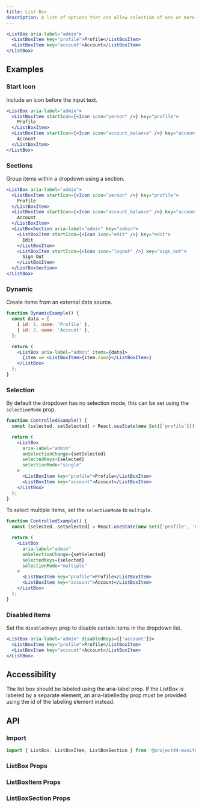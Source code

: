 ```yaml
---
title: List Box
description: A list of options that can allow selection of one or more.
---
```


```jsx
<ListBox aria-label="admin">
  <ListBoxItem key="profile">Profile</ListBoxItem>
  <ListBoxItem key="account">Account</ListBoxItem>
</ListBox>
```

## Examples

### Start Icon

Include an icon before the input text.

```jsx
<ListBox aria-label="admin">
  <ListBoxItem startIcon={<Icon icon="person" />} key="profile">
    Profile
  </ListBoxItem>
  <ListBoxItem startIcon={<Icon icon="account_balance" />} key="account">
    Account
  </ListBoxItem>
</ListBox>
```

### Sections

Group items within a dropdown using a section.

```jsx
<ListBox aria-label="admin">
  <ListBoxItem startIcon={<Icon icon="person" />} key="profile">
    Profile
  </ListBoxItem>
  <ListBoxItem startIcon={<Icon icon="account_balance" />} key="account">
    Account
  </ListBoxItem>
  <ListBoxSection aria-label="admin" key="admin">
    <ListBoxItem startIcon={<Icon icon="edit" />} key="edit">
      Edit
    </ListBoxItem>
    <ListBoxItem startIcon={<Icon icon="logout" />} key="sign_out">
      Sign Out
    </ListBoxItem>
  </ListBoxSection>
</ListBox>
```

### Dynamic

Create items from an external data source.

```jsx
function DynamicExample() {
  const data = [
    { id: 1, name: 'Profile' },
    { id: 2, name: 'Account' },
  ];

  return (
    <ListBox aria-label="admin" items={data}>
      {item => <ListBoxItem>{item.name}</ListBoxItem>}
    </ListBox>
  );
}
```

### Selection

By default the dropdown has no selection mode, this can be set using the `selectionMode` prop.

```jsx
function ControlledExample() {
  const [selected, setSelected] = React.useState(new Set(['profile']));

  return (
    <ListBox
      aria-label="admin"
      onSelectionChange={setSelected}
      selectedKeys={selected}
      selectionMode="single"
    >
      <ListBoxItem key="profile">Profile</ListBoxItem>
      <ListBoxItem key="account">Account</ListBoxItem>
    </ListBox>
  );
}
```

To select multiple items, set the `selectionMode` to `multiple`.

```jsx
function ControlledExample() {
  const [selected, setSelected] = React.useState(new Set(['profile', 'Account']));

  return (
    <ListBox
      aria-label="admin"
      onSelectionChange={setSelected}
      selectedKeys={selected}
      selectionMode="multiple"
    >
      <ListBoxItem key="profile">Profile</ListBoxItem>
      <ListBoxItem key="account">Account</ListBoxItem>
    </ListBox>
  );
}
```

### Disabled items

Set the `disabledKeys` prop to disable certain items in the dropdown list.

```jsx
<ListBox aria-label="admin" disabledKeys={['account']}>
  <ListBoxItem key="profile">Profile</ListBoxItem>
  <ListBoxItem key="account">Account</ListBoxItem>
</ListBox>
```

## Accessibility

The list box should be labeled using the aria-label prop. If the ListBox is labeled by a separate element, an aria-labelledby prop must be provided using the id of the labeling element instead.

## API

### Import

```js
import { ListBox, ListBoxItem, ListBoxSection } from '@project44-manifest/react';
```

### ListBox Props

<PropsTable of="ListBox" />

### ListBoxItem Props

<PropsTable of="ListBoxItem" />

### ListBoxSection Props

<PropsTable of="ListBoxSection" />
